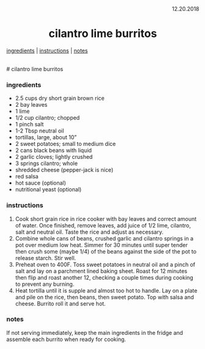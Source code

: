 <p align="right">12.20.2018</p>

<h1 align="center">cilantro lime burritos</h1>

<div align="center">
  <a href="#ingredients">ingredients</a> | 
  <a href="#instructions">instructions</a> | 
  <a href="#notes">notes</a>
</div>
<br>
# cilantro lime burritos

### ingredients
- 2.5 cups dry short grain brown rice
- 2 bay leaves
- 1 lime
- 1/2 cup cilantro; chopped
- 1 pinch salt
- 1-2 Tbsp neutral oil
- tortillas, large, about 10"
- 2 sweet potatoes; small to medium dice
- 2 cans black beans with liquid 
- 2 garlic cloves; lightly crushed
- 3 springs cilantro; whole
- shredded cheese (pepper-jack is nice)
- red salsa
- hot sauce (optional)
- nutritional yeast (optional) 

### instructions
1. Cook short grain rice in rice cooker with bay leaves and correct amount of water.  Once finished, remove leaves, add juice of 1/2 lime, cilantro, salt and neutral oil.  Taste the rice and adjust as necessary.
2. Combine whole cans of beans, crushed garlic and cilantro springs in a pot over medium low heat.  Simmer for 30 minutes until super tender then crush some (maybe 1/4) of the beans against the side of the pot to release starch.  Stir well.
3. Preheat oven to 400F. Toss sweet potatoes in neutral oil and a pinch of salt and lay on a parchment lined baking sheet.  Roast for 12 minutes then flip and roast another 12, checking a couple times during cooking to prevent any burning.
4.  Heat tortilla until it is supple and almost too hot to handle.  Lay on a plate and pile on the rice, then beans, then sweet potato.  Top with salsa and cheese.  Burrito roll it and serve hot. 

### notes
If not serving immediately, keep the main ingredients in the fridge and assemble each burrito when ready for cooking. 

